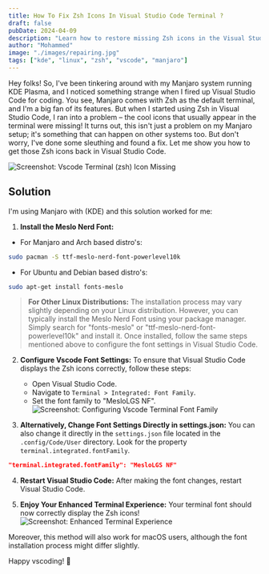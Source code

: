 ```yaml
---
title: How To Fix Zsh Icons In Visual Studio Code Terminal ?
draft: false
pubDate: 2024-04-09
description: "Learn how to restore missing Zsh icons in the Visual Studio Code terminal on Manjaro and ArchLinux."
author: "Mohammed"
image: "./images/repairing.jpg"
tags: ["kde", "linux", "zsh", "vscode", "manjaro"]
---
```


Hey folks! So, I've been tinkering around with my Manjaro system running KDE Plasma, and I noticed something strange when I fired up Visual Studio Code for coding. You see, Manjaro comes with Zsh as the default terminal, and I'm a big fan of its features. But when I started using Zsh in Visual Studio Code, I ran into a problem – the cool icons that usually appear in the terminal were missing! It turns out, this isn't just a problem on my Manjaro setup; it's something that can happen on other systems too. But don't worry, I've done some sleuthing and found a fix. Let me show you how to get those Zsh icons back in Visual Studio Code.

![Screenshot: Vscode Terminal (zsh) Icon Missing](/images/blogs/vscode-zsh-missing-icon.png)

## Solution

I'm using Manjaro with (KDE) and this solution worked for me:

1. **Install the Meslo Nerd Font:**

- For Manjaro and Arch based distro's:

```bash title="Konsole"
sudo pacman -S ttf-meslo-nerd-font-powerlevel10k
```

- For Ubuntu and Debian based distro's:

```bash title="Konsole"
sudo apt-get install fonts-meslo
```

> **For Other Linux Distributions:**
> The installation process may vary slightly depending on your Linux distribution. However, you can typically install the Meslo Nerd Font using your package manager. Simply search for "fonts-meslo" or "ttf-meslo-nerd-font-powerlevel10k" and install it. Once installed, follow the same steps mentioned above to configure the font settings in Visual Studio Code.

2. **Configure Vscode Font Settings:**
   To ensure that Visual Studio Code displays the Zsh icons correctly, follow these steps:
   - Open Visual Studio Code.
   - Navigate to `Terminal > Integrated: Font Family`.
   - Set the font family to "MesloLGS NF".
     ![Screenshot: Configuring Vscode Terminal Font Family](/images/blogs/vscode-terminal-font-changing.png)

3. **Alternatively, Change Font Settings Directly in settings.json:**
   You can also change it directly in the `settings.json` file located in the `.config/Code/User` directory. Look for the property `terminal.integrated.fontFamily`.

```json title="settings.json"
"terminal.integrated.fontFamily": "MesloLGS NF"
```

4. **Restart Visual Studio Code:**
   After making the font changes, restart Visual Studio Code.

5. **Enjoy Your Enhanced Terminal Experience:**
   Your terminal font should now correctly display the Zsh icons!
   ![Screenshot: Enhanced Terminal Experience](/images/blogs/vscode-zsh-missing-icon-fixed.png)

Moreover, this method will also work for macOS users, although the font installation process might differ slightly.

Happy vscoding! 🚀
